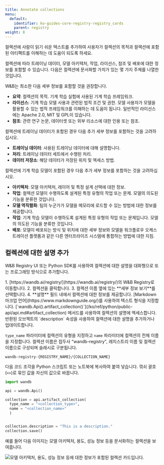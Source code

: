 ```yaml
---
title: Annotate collections
menu:
  default:
    identifier: ko-guides-core-registry-registry_cards
    parent: registry
weight: 8
---
```


컬렉션에 사람이 읽기 쉬운 텍스트를 추가하여 사용자가 컬렉션의 목적과 컬렉션에 포함된 아티팩트를 이해하는 데 도움이 되도록 하세요.

컬렉션에 따라 트레이닝 데이터, 모델 아키텍처, 작업, 라이선스, 참조 및 배포에 대한 정보를 포함할 수 있습니다. 다음은 컬렉션에 문서화할 가치가 있는 몇 가지 주제를 나열한 것입니다.

W&B는 최소한 다음 세부 정보를 포함할 것을 권장합니다.
* **요약**: 컬렉션의 목적. 기계 학습 실험에 사용된 기계 학습 프레임워크.
* **라이선스**: 기계 학습 모델 사용과 관련된 법적 조건 및 권한. 모델 사용자가 모델을 활용할 수 있는 법적 프레임워크를 이해하는 데 도움이 됩니다. 일반적인 라이선스에는 Apache 2.0, MIT 및 GPL이 있습니다.
* **참조**: 관련 연구 논문, 데이터셋 또는 외부 리소스에 대한 인용 또는 참조.

컬렉션에 트레이닝 데이터가 포함된 경우 다음 추가 세부 정보를 포함하는 것을 고려하십시오.
* **트레이닝 데이터**: 사용된 트레이닝 데이터에 대해 설명합니다.
* **처리**: 트레이닝 데이터 세트에서 수행된 처리.
* **데이터 저장소**: 해당 데이터가 저장된 위치 및 엑세스 방법.

컬렉션에 기계 학습 모델이 포함된 경우 다음 추가 세부 정보를 포함하는 것을 고려하십시오.
* **아키텍처**: 모델 아키텍처, 레이어 및 특정 설계 선택에 대한 정보.
* **작업**: 컬렉션 모델이 수행하도록 설계된 특정 유형의 작업 또는 문제. 모델의 의도된 기능을 분류한 것입니다.
* **모델 역직렬화**: 팀의 누군가가 모델을 메모리에 로드할 수 있는 방법에 대한 정보를 제공합니다.
* **작업**: 기계 학습 모델이 수행하도록 설계된 특정 유형의 작업 또는 문제입니다. 모델의 의도된 기능을 분류한 것입니다.
* **배포**: 모델이 배포되는 방식 및 위치에 대한 세부 정보와 모델을 워크플로우 오케스트레이션 플랫폼과 같은 다른 엔터프라이즈 시스템에 통합하는 방법에 대한 지침.

## 컬렉션에 대한 설명 추가

W&B Registry UI 또는 Python SDK를 사용하여 컬렉션에 대한 설명을 대화형으로 또는 프로그래밍 방식으로 추가합니다.

<Tabs>
<Tab title="W&B Registry UI">
1. [https://wandb.ai/registry/](https://wandb.ai/registry/)의 W&B Registry로 이동합니다.
2. 컬렉션을 클릭합니다.
3. 컬렉션 이름 옆에 있는 **세부 정보 보기**를 선택합니다.
4. **설명** 필드 내에서 컬렉션에 대한 정보를 제공합니다. [Markdown 마크업 언어](https://www.markdownguide.org/)를 사용하여 텍스트 형식을 지정합니다.
</Tab>
<Tab title="Python SDK">
[`wandb.Api().artifact_collection()`](/ko/ref/python/public-api/api.md#artifact_collection) 메서드를 사용하여 컬렉션의 설명에 엑세스합니다. 반환된 오브젝트의 `description` 속성을 사용하여 컬렉션에 대한 설명을 추가하거나 업데이트합니다.

`type_name` 파라미터에 컬렉션의 유형을 지정하고 `name` 파라미터에 컬렉션의 전체 이름을 지정합니다. 컬렉션 이름은 접두사 "wandb-registry", 레지스트리 이름 및 컬렉션 이름으로 구성되며 슬래시로 구분됩니다.

```text
wandb-registry-{REGISTRY_NAME}/{COLLECTION_NAME}
```

다음 코드 조각을 Python 스크립트 또는 노트북에 복사하여 붙여 넣습니다. 꺾쇠 괄호(`<>`)로 묶인 값을 자신의 값으로 바꿉니다.

```python
import wandb

api = wandb.Api()

collection = api.artifact_collection(
  type_name = "<collection_type>", 
  name = "<collection_name>"
  )


collection.description = "This is a description."
collection.save()  
```
</Tab>
</Tabs>

예를 들어 다음 이미지는 모델 아키텍처, 용도, 성능 정보 등을 문서화하는 컬렉션을 보여줍니다.

<Frame>
    <img src="/images/registry/registry_card.png" alt="모델 아키텍처, 용도, 성능 정보 등에 대한 정보가 포함된 컬렉션 카드입니다."  />
</Frame>
